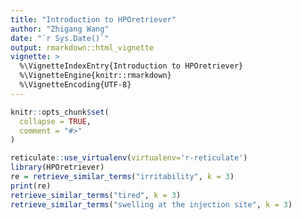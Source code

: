 ```yaml
---
title: "Introduction to HPOretriever"
author: "Zhigang Wang"
date: "`r Sys.Date()`"
output: rmarkdown::html_vignette
vignette: >
  %\VignetteIndexEntry{Introduction to HPOretriever}
  %\VignetteEngine{knitr::rmarkdown}
  %\VignetteEncoding{UTF-8}
---
```


```r
knitr::opts_chunk$set(
  collapse = TRUE,
  comment = "#>"
)
```

```r
reticulate::use_virtualenv(virtualenv='r-reticulate')
library(HPOretriever)
re = retrieve_similar_terms("irritability", k = 3)
print(re)
retrieve_similar_terms("tired", k = 3)
retrieve_similar_terms("swelling at the injection site", k = 3)
```

